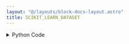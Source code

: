 ```yaml
---
layout: "@/layouts/block-docs-layout.astro"
title: SCIKIT_LEARN_DATASET
---
```



<PythonDocsDisplay docstring={docstring} />

<details>
<summary>Python Code</summary>
```python
from typing import Literal

from flojoy import DataFrame, flojoy


@flojoy()
def SCIKIT_LEARN_DATASET(
    dataset_name: Literal[
        "iris", "diabetes", "digits", "linnerud", "wine", "breast_cancer"
    ] = "iris"
) -> DataFrame:
    """The SCIKIT_LEARN_DATASET node retrieves a pandas DataFrame from
    'sklearn.datasets', using the provided dataset_key parameter, and returns
    it wrapped in a DataContainer.

    Parameters
    ----------
    dataset_name : str

    Returns
    -------
    DataFrame
        A DataContainer object containing the retrieved pandas DataFrame.
    """

    if dataset_name == "iris":
        from sklearn.datasets import load_iris

        iris = load_iris(as_frame=True, return_X_y=True)
        return DataFrame(df=iris[0])  # type: ignore

    elif dataset_name == "diabetes":
        from sklearn.datasets import load_diabetes

        iris = load_diabetes(as_frame=True, return_X_y=True)
        return DataFrame(df=iris[0])  # type: ignore

    elif dataset_name == "digits":
        from sklearn.datasets import load_digits

        iris = load_digits(as_frame=True, return_X_y=True)
        return DataFrame(df=iris[0])  # type: ignore

    elif dataset_name == "linnerud":
        from sklearn.datasets import load_linnerud

        iris = load_linnerud(as_frame=True, return_X_y=True)
        return DataFrame(df=iris[0])  # type: ignore

    elif dataset_name == "wine":
        from sklearn.datasets import load_wine

        iris = load_wine(as_frame=True, return_X_y=True)
        return DataFrame(df=iris[0])  # type: ignore

    elif dataset_name == "breast_cancer":
        from sklearn.datasets import load_breast_cancer

        iris = load_breast_cancer(as_frame=True, return_X_y=True)
        return DataFrame(df=iris[0])  # type: ignore

    else:
        raise ValueError(f"Failed to retrieve '{dataset_name}' from rdatasets package!")

```
[Find this Flojoy Block on GitHub](https://github.com/flojoy-ai/blocks/blob/main/blocks/GENERATORS/SAMPLE_DATASETS/SCIKIT_LEARN_DATASET/SCIKIT_LEARN_DATASET.py)
</details>


## Example
